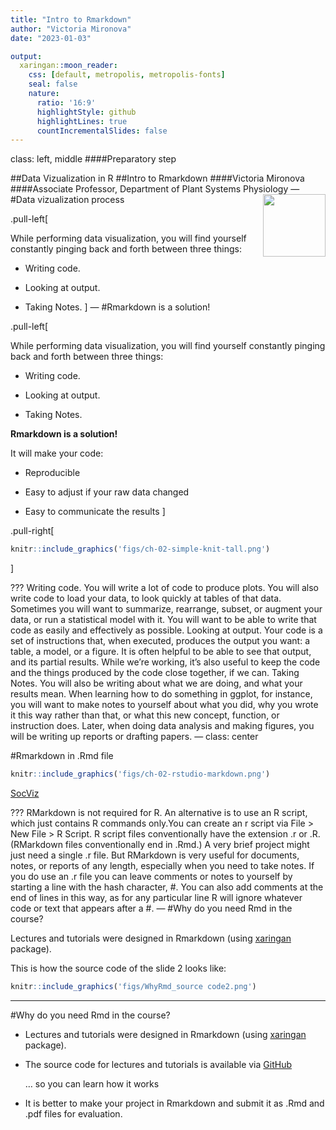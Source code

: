 ```yaml
---
title: "Intro to Rmarkdown"
author: "Victoria Mironova"
date: "2023-01-03"

output:
  xaringan::moon_reader:
    css: [default, metropolis, metropolis-fonts]
    seal: false
    nature:
      ratio: '16:9'
      highlightStyle: github
      highlightLines: true
      countIncrementalSlides: false
---
```


class: left, middle
####Preparatory step

##Data Vizualization in R
##Intro to Rmarkdown
####Victoria Mironova 
####Associate Professor, Department of Plant Systems Physiology
<img src="figs/Theme2.png" width="100px" align = 'right'>
---
#Data vizualization process

.pull-left[

While performing data visualization, you will find yourself constantly pinging back and forth between three things:


- Writing code. 

- Looking at output. 

- Taking Notes. 
]
---
#Rmarkdown is a solution!

.pull-left[

While performing data visualization, you will find yourself constantly pinging back and forth between three things:


- Writing code. 

- Looking at output. 

- Taking Notes. 

**Rmarkdown is a solution!**

It will make your code:

- Reproducible

- Easy to adjust if your raw data changed

- Easy to communicate the results
]

.pull-right[

```r
knitr::include_graphics('figs/ch-02-simple-knit-tall.png')
```
]

???
Writing code. You will write a lot of code to produce plots. You will also write code to load your data, to look quickly at tables of that data. Sometimes you will want to summarize, rearrange, subset, or augment your data, or run a statistical model with it. You will want to be able to write that code as easily and effectively as possible.
Looking at output. Your code is a set of instructions that, when executed, produces the output you want: a table, a model, or a figure. It is often helpful to be able to see that output, and its partial results. While we’re working, it’s also useful to keep the code and the things produced by the code close together, if we can.
Taking Notes. You will also be writing about what we are doing, and what your results mean. When learning how to do something in ggplot, for instance, you will want to make notes to yourself about what you did, why you wrote it this way rather than that, or what this new concept, function, or instruction does. Later, when doing data analysis and making figures, you will be writing up reports or drafting papers.
---
class: center

#Rmarkdown in .Rmd file

```r
knitr::include_graphics('figs/ch-02-rstudio-markdown.png')

```

[SocViz](https://socviz.co/gettingstarted.html)


???
RMarkdown is not required for R. An alternative is to use an R script, which just contains R commands only.You can create an r script via File > New File > R Script. R script files conventionally have the extension .r or .R. (RMarkdown files conventionally end in .Rmd.) A very brief project might just need a single .r file. But RMarkdown is very useful for documents, notes, or reports of any length, especially when you need to take notes. If you do use an .r file you can leave comments or notes to yourself by starting a line with the hash character, #. You can also add comments at the end of lines in this way, as for any particular line R will ignore whatever code or text that appears after a #.
---
#Why do you need Rmd in the course?

Lectures and tutorials were designed in Rmarkdown (using [xaringan](https://github.com/yihui/xaringan) package).

This is how the source code of the slide 2 looks like:
```r
knitr::include_graphics('figs/WhyRmd_source code2.png')

```

---

#Why do you need Rmd in the course?

- Lectures and tutorials were designed in Rmarkdown (using [xaringan](https://github.com/yihui/xaringan) package).

- The source code for lectures and tutorials is available via [GitHub](https://github.com/VictoriaVMironova/DataViz_in_R)

    ... so you can learn how it works

- It is better to make your project in Rmarkdown and submit it as .Rmd and .pdf files for evaluation.

